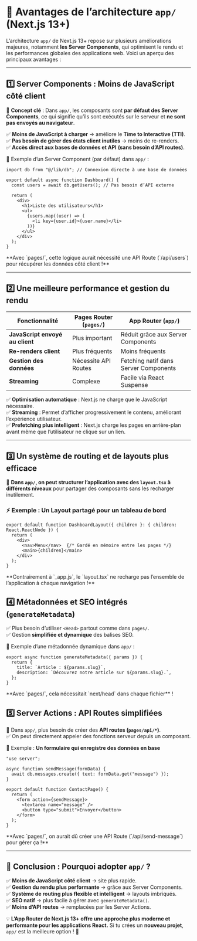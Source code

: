 
# **🚀 Avantages de l’architecture `app/` (Next.js 13+)**  

L’architecture `app/` de Next.js 13+ repose sur plusieurs améliorations majeures, notamment **les Server Components**, qui optimisent le rendu et les performances globales des applications web. Voici un aperçu des principaux avantages :  

---

## **1️⃣ Server Components : Moins de JavaScript côté client**  
📌 **Concept clé** : Dans `app/`, les composants sont **par défaut des Server Components**, ce qui signifie qu’ils sont exécutés sur le serveur et **ne sont pas envoyés au navigateur**.  

✅ **Moins de JavaScript à charger** → améliore le **Time to Interactive (TTI)**.  
✅ **Pas besoin de gérer des états client inutiles** → moins de re-renders.  
✅ **Accès direct aux bases de données et API** **(sans besoin d’API routes)**.  

🧪 Exemple d’un Server Component (par défaut) dans `app/` :  

```tsx filename="app/dashboard/page.tsx" copy
import db from "@/lib/db"; // Connexion directe à une base de données

export default async function Dashboard() {
  const users = await db.getUsers(); // Pas besoin d’API externe

  return (
    <div>
      <h1>Liste des utilisateurs</h1>
      <ul>
        {users.map((user) => (
          <li key={user.id}>{user.name}</li>
        ))}
      </ul>
    </div>
  );
}
```
<Callout emoji="💡" type='info'>
 **Avec `pages/`, cette logique aurait nécessité une API Route (`/api/users`) pour récupérer les données côté client !**  
</Callout>

---

## **2️⃣ Une meilleure performance et gestion du rendu**  

| Fonctionnalité           | Pages Router (`pages/`) | App Router (`app/`) |
|-------------------------|------------------------|----------------------|
| **JavaScript envoyé au client** | Plus important | Réduit grâce aux Server Components |
| **Re-renders client**  | Plus fréquents | Moins fréquents |
| **Gestion des données** | Nécessite API Routes | Fetching natif dans Server Components |
| **Streaming**          | Complexe | Facile via React Suspense |

✅ **Optimisation automatique** : Next.js ne charge que le JavaScript nécessaire.  
✅ **Streaming** : Permet d’afficher progressivement le contenu, améliorant l’expérience utilisateur.  
✅ **Prefetching plus intelligent** : Next.js charge les pages en arrière-plan avant même que l’utilisateur ne clique sur un lien.  

---

## **3️⃣ Un système de routing et de layouts plus efficace**  

📌 **Dans `app/`, on peut structurer l’application avec des `layout.tsx` à différents niveaux** pour partager des composants sans les recharger inutilement.  

### ⚡ **Exemple : Un Layout partagé pour un tableau de bord**
```tsx filename="app/dashboard/layout.tsx" copy
export default function DashboardLayout({ children }: { children: React.ReactNode }) {
  return (
    <div>
      <nav>Menu</nav>  {/* Gardé en mémoire entre les pages */}
      <main>{children}</main>
    </div>
  );
}
```
<Callout emoji="💡">
 **Contrairement à `_app.js`, le `layout.tsx` ne recharge pas l’ensemble de l’application à chaque navigation !**  
</Callout>


## **4️⃣ Métadonnées et SEO intégrés (`generateMetadata`)**  

✅ Plus besoin d’utiliser `<Head>` partout comme dans `pages/`.  
✅ Gestion **simplifiée et dynamique** des balises SEO.  

🧪 Exemple d’une métadonnée dynamique dans `app/` : 

```tsx filename="app/blog/[slug]/page.tsx" copy
export async function generateMetadata({ params }) {
  return {
    title: `Article : ${params.slug}`,
    description: `Découvrez notre article sur ${params.slug}.`,
  };
}
```
<Callout emoji="➡">
 **Avec `pages/`, cela nécessitait `next/head` dans chaque fichier** !
</Callout>

## **5️⃣ Server Actions : API Routes simplifiées**  

📌 Dans `app/`, plus besoin de créer des **API routes (`pages/api/*`)**.  
✅ On peut directement appeler des fonctions serveur depuis un composant.  

🧪 Exemple : **Un formulaire qui enregistre des données en base**  

```tsx filename="app/contact/page.tsx" copy
"use server";

async function sendMessage(formData) {
  await db.messages.create({ text: formData.get("message") });
}

export default function ContactPage() {
  return (
    <form action={sendMessage}>
      <textarea name="message" />
      <button type="submit">Envoyer</button>
    </form>
  );
}
```
<Callout emoji="💡">
 **Avec `pages/`, on aurait dû créer une API Route (`/api/send-message`) pour gérer ça !**  
</Callout>


---

## **🚀 Conclusion : Pourquoi adopter `app/` ?**  

✅ **Moins de JavaScript côté client** → site plus rapide.  
✅ **Gestion du rendu plus performante** → grâce aux Server Components.  
✅ **Système de routing plus flexible et intelligent** → layouts imbriqués.  
✅ **SEO natif** → plus facile à gérer avec `generateMetadata()`.  
✅ **Moins d’API routes** → remplacées par les Server Actions.  

💡 **L’App Router de Next.js 13+ offre une approche plus moderne et performante pour les applications React.** Si tu crées un **nouveau projet**, `app/` est la meilleure option ! 🚀